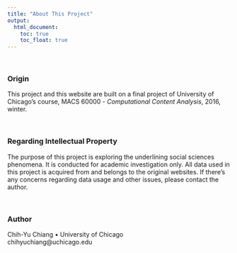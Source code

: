 ```yaml
---
title: "About This Project"
output:
  html_document:
    toc: true
    toc_float: true
---
```

</br>

### Origin
This project and this website are built on a final project of University of Chicago's course, MACS 60000 - *Computational Content Analysis*, 2016, winter.

</br>

### Regarding Intellectual Property
The purpose of this project is exploring the underlining social sciences phenomena. It is conducted for academic investigation only. All data used in this project is acquired from and belongs to the original websites. If there's any concerns regarding data usage and other issues, please contact the author.

</br>

### Author
Chih-Yu Chiang • University of Chicago  
chihyuchiang@uchicago.edu